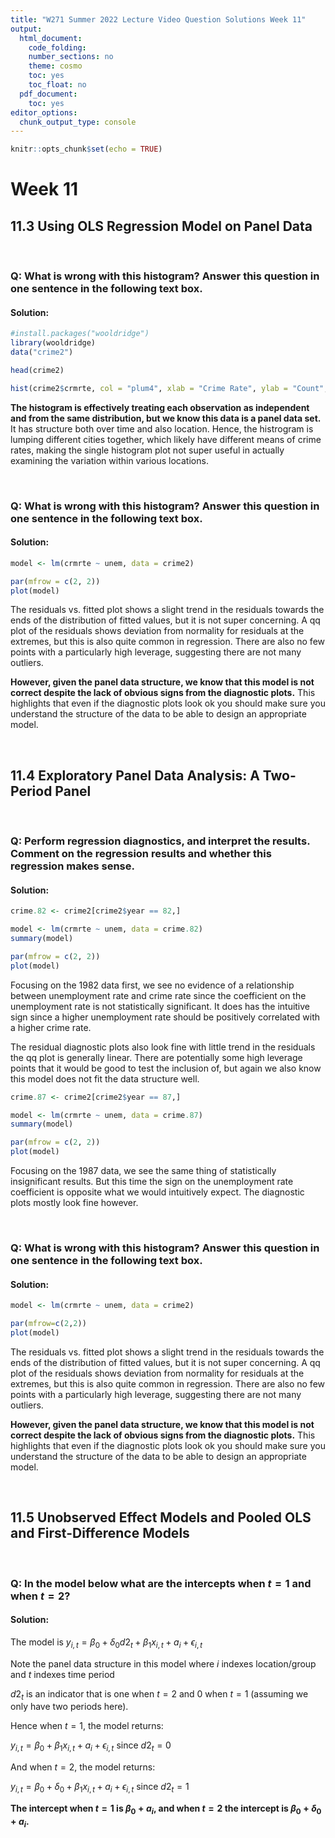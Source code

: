 ```yaml
---
title: "W271 Summer 2022 Lecture Video Question Solutions Week 11"
output:
  html_document:
    code_folding:
    number_sections: no
    theme: cosmo
    toc: yes
    toc_float: no
  pdf_document:
    toc: yes
editor_options:
  chunk_output_type: console
---
```


```r
knitr::opts_chunk$set(echo = TRUE)
```

# Week 11 

## 11.3 Using OLS Regression Model on Panel Data

<br>

### Q: What is wrong with this histogram? Answer this question in one sentence in the following text box.

#### Solution:

```r
#install.packages("wooldridge")
library(wooldridge)
data("crime2")

head(crime2)

hist(crime2$crmrte, col = "plum4", xlab = "Crime Rate", ylab = "Count", main = "", breaks = 30)
```

**The histogram is effectively treating each observation as independent and from the same distribution, but we know this data is a panel data set.** It has structure both over time and also location. Hence, the histrogram is lumping different cities together, which likely have different means of crime rates, making the single histogram plot not super useful in actually examining the variation within various locations.

<br>

### Q: What is wrong with this histogram? Answer this question in one sentence in the following text box.

#### Solution:

```r
model <- lm(crmrte ~ unem, data = crime2)

par(mfrow = c(2, 2))
plot(model)
```

The residuals vs. fitted plot shows a slight trend in the residuals towards the ends of the distribution of fitted values, but it is not super concerning. A qq plot of the residuals shows deviation from normality for residuals at the extremes, but this is also quite common in regression. There are also no few points with a particularly high leverage, suggesting there are not many outliers.

**However, given the panel data structure, we know that this model is not correct despite the lack of obvious signs from the diagnostic plots.** This highlights that even if the diagnostic plots look ok you should make sure you understand the structure of the data to be able to design an appropriate model.

<br>

## 11.4 Exploratory Panel Data Analysis: A Two-Period Panel

<br>

### Q: Perform regression diagnostics, and interpret the results. Comment on the regression results and whether this regression makes sense.

#### Solution:

```r
crime.82 <- crime2[crime2$year == 82,]

model <- lm(crmrte ~ unem, data = crime.82)
summary(model)

par(mfrow = c(2, 2))
plot(model)
```

Focusing on the 1982 data first, we see no evidence of a relationship between unemployment rate and crime rate since the coefficient on the unemployment rate is not statistically significant. It does has the intuitive sign since a higher unemployment rate should be positively correlated with a higher crime rate.

The residual diagnostic plots also look fine with little trend in the residuals the qq plot is generally linear. There are potentially some high leverage points that it would be good to test the inclusion of, but again we also know this model does not fit the data structure well.

```r
crime.87 <- crime2[crime2$year == 87,]

model <- lm(crmrte ~ unem, data = crime.87)
summary(model)

par(mfrow = c(2, 2))
plot(model)
```

Focusing on the 1987 data, we see the same thing of statistically insignificant results. But this time the sign on the unemployment rate coefficient is opposite what we would intuitively expect. The diagnostic plots mostly look fine however.

<br>

### Q: What is wrong with this histogram? Answer this question in one sentence in the following text box.

#### Solution:

```r
model <- lm(crmrte ~ unem, data = crime2)

par(mfrow=c(2,2))
plot(model)
```

The residuals vs. fitted plot shows a slight trend in the residuals towards the ends of the distribution of fitted values, but it is not super concerning. A qq plot of the residuals shows deviation from normality for residuals at the extremes, but this is also quite common in regression. There are also no few points with a particularly high leverage, suggesting there are not many outliers.

**However, given the panel data structure, we know that this model is not correct despite the lack of obvious signs from the diagnostic plots.** This highlights that even if the diagnostic plots look ok you should make sure you understand the structure of the data to be able to design an appropriate model.

<br>

## 11.5 Unobserved Effect Models and Pooled OLS and First-Difference Models

<br>

### Q: In the model below what are the intercepts when $t=1$ and when $t=2$?

#### Solution:

The model is $y_{i,t}=\beta_0+\delta_0d2_t+\beta_1x_{i,t}+a_i+\epsilon_{i,t}$

Note the panel data structure in this model where $i$ indexes location/group and $t$ indexes time period

$d2_t$ is an indicator that is one when $t=2$ and 0 when $t=1$ (assuming we only have two periods here).

Hence when $t=1$, the model returns:

$y_{i,t}=\beta_0+\beta_1x_{i,t}+a_i+\epsilon_{i,t}$ since $d2_t=0$

And when $t=2$, the model returns:

$y_{i,t}=\beta_0+\delta_0+\beta_1x_{i,t}+a_i+\epsilon_{i,t}$ since $d2_t=1$

**The intercept when $t=1$ is $\beta_0+a_i$, and when $t=2$ the intercept is $\beta_0+\delta_0+a_i$.**

<br>

